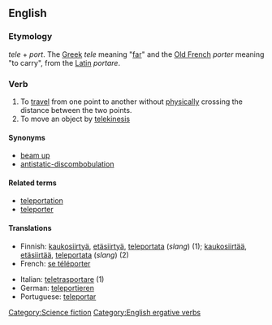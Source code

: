 ==English==
{{wikipedia|teleportation}}

=== Etymology ===
''tele'' + ''port''. The [[Greek]] ''tele'' meaning "[[far]]" and the [[Old French]] ''porter'' meaning "to carry", from the [[Latin]] ''portare''. 

=== Verb ===
{{en-verb}}

# To [[travel]] from one point to another without [[physically]] crossing the distance between the two points.
# To move an object by [[telekinesis]]

==== Synonyms ====
*[[beam up]]
*[[antistatic-discombobulation]]

==== Related terms ====
*[[teleportation]]
*[[teleporter]]

==== Translations ====
{{top}}
*Finnish: [[kaukosiirtyä]], [[etäsiirtyä]], [[teleportata]] (''slang'') (1); [[kaukosiirtää]], [[etäsiirtää]], [[teleportata]] (''slang'') (2)
*French: [[se téléporter]]
{{mid}}
*Italian: [[teletrasportare]] (1)
*German: [[teleportieren]]
*Portuguese: [[teleportar]]
{{bottom}}

[[Category:Science fiction]]
[[Category:English ergative verbs]]